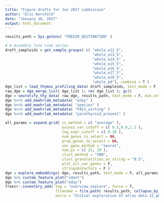 ```yaml
---
title: "Figure drafts for Jan 2017 submission"
author: "Eric Kernfeld"
date: "January 18, 2017"
output: html_document
---
```


```r
results_path = Sys.getenv( "FREEZR_DESTINATION" )

# # Assemble late time series
draft_sampleids = get_sample_groups( c( "whole_e12_5",
                                        "whole_e13_5",
                                        "whole_e14_5" ,
                                        "whole_e15_5",
                                        "whole_e16_5", 
                                        "whole_e17_5", 
                                        "whole_e18_5",
                                        "whole_p0"), combine = T )
dge_list = load_thymus_profiling_data( draft_sampleids, test_mode = F )
raw_dge = dge_merge_list( dge_list ); rm( dge_list ); gc()
dge = seuratify_thy_data( raw_dge, results_path, test_mode = F, min.cells = 10 ); rm( raw_dge ); gc()
dge %<>% add_maehrlab_metadata( "eday" )
dge %<>% add_maehrlab_metadata( "species" )
dge %<>% add_maehrlab_metadata( "FACS_sorting" )
dge %<>% add_maehrlab_metadata( "parathyroid_present" )

all_params = expand.grid( cc_method = c( "average" ),
                          excess_var_cutoff = c( 0.5,0.8,1.2 ),
                          log_expr_cutoff = c( 0.10 ), 
                          num_genes_to_select = NA, 
                          prop_genes_to_select = NA, 
                          var_gene_method = "seurat",
                          num_pc = c( 25, 20 ), 
                          clust_method = "SNN",
                          clust_granularities_as_string = "0.5",
                          plot_all_var_genes = F,
                          stringsAsFactors = F )
dge = explore_embeddings( dge, results_path, test_mode = F, all_params[1, ])
dge %>% custom_feature_plot("ident")
dge %>% custom_feature_plot("eday")
freezr::inventory_add( tag = "overview_explore", force = T,
                       filename = file.path( results_path, collapse_by_name(all_params[1, ]), "dge.data" ) , 
                       extra = "Initial exploration of atlas data 12_p0.")
```

